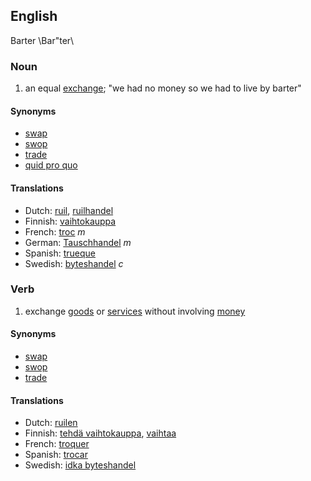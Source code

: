 ==English==
Barter \Bar"ter\

===Noun===
#an equal [[exchange]]; "we had no money so we had to live by barter"

====Synonyms====
*[[swap]]
*[[swop]]
*[[trade]]
*[[quid pro quo]]

====Translations====
*Dutch: [[ruil]], [[ruilhandel]]
*Finnish: [[vaihtokauppa]]
*French: [[troc]] ''m''
*German: [[Tauschhandel]] ''m''
*Spanish: [[trueque]]
*Swedish: [[byteshandel]] ''c''

===Verb===
#exchange [[goods]] or [[services]] without involving [[money]]

====Synonyms====
*[[swap]]
*[[swop]]
*[[trade]]

====Translations====
*Dutch: [[ruilen]]
*Finnish: [[tehdä vaihtokauppa]], [[vaihtaa]]
*French: [[troquer]]
*Spanish: [[trocar]]
*Swedish: [[idka byteshandel]]